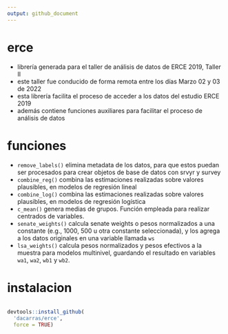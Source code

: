 ```yaml
---
output: github_document
---
```


# erce

- librería generada para el taller de análisis de datos de ERCE 2019, Taller II
- este taller fue conducido de forma remota entre los días Marzo 02 y 03 de 2022
- esta librería facilita el proceso de acceder a los datos del estudio ERCE 2019
- además contiene funciones auxiliares para facilitar el proceso de análisis de datos

# funciones

- `remove_labels()` elimina metadata de los datos, para que estos puedan ser procesados para crear objetos de base de datos con srvyr y survey
- `combine_reg()` combina las estimaciones realizadas sobre valores plausibles, en modelos de regresión lineal
- `combine_log()` combina las estimaciones realizadas sobre valores plausibles, en modelos de regresión logística
- `c_mean()` genera medias de grupos. Función empleada para realizar centrados de variables.
- `senate_weights()` calcula senate weights o pesos normalizados a una constante (e.g., 1000, 500 u otra constante seleccionada), y los agrega a los datos originales en una variable llamada `ws`
- `lsa_weights()` calcula pesos normalizados y pesos efectivos a la muestra para modelos multinivel, guardando el resultado en variables `wa1`, `wa2`, `wb1` y `wb2`.


# instalacion

``` r

devtools::install_github(
  'dacarras/erce',
  force = TRUE)

```
